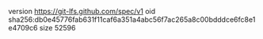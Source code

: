 version https://git-lfs.github.com/spec/v1
oid sha256:db0e45776fab631f11caf6a351a4abc56f7ac265a8c00bdddce6fc8e1e4709c6
size 52596
